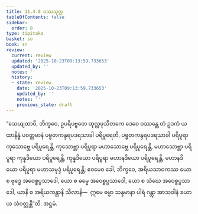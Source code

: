 ```yaml
---
title: 11.4.8 ဝဿသုတ္တ
tableOfContents: false
sidebar:
  order: 8
type: tipitaka
basket: su
book: sn
review:
  current: review
  updated: '2025-10-23T09:13:59.733653'
  updated_by: ''
  notes: ''
  history:
  - state: review
    date: '2025-10-23T09:13:59.733653'
    updated_by: ''
    notes: ''
    previous_state: draft
---
```



<ReviewStatus review={frontmatter.review} showDetails={true} />

<HypothesisAnnotation frontmatter={frontmatter} />

<DynamicBreadcrumb />

<Division number="1034" book="sn" e="ch" v="18" p="433">

<Paragraph number="2029" book="sn">
“သေယျထာပိ, ဘိက္ခဝေ, ဥပရိပဗ္ဗတေ ထုလ္လဖုသိတကေ ဒေဝေ ဝဿန္တေ တံ ဥဒကံ ယထာနိန္နံ ပဝတ္တမာနံ ပဗ္ဗတကန္ဒရပဒရသာခါ ပရိပူရေတိ, ပဗ္ဗတကန္ဒရပဒရသာခါ ပရိပူရာ ကုသောဗ္ဘေ ပရိပူရေန္တိ, ကုသောဗ္ဘာ ပရိပူရာ မဟာသောဗ္ဘေ ပရိပူရေန္တိ, မဟာသောဗ္ဘာ ပရိပူရာ ကုန္နဒိယော ပရိပူရေန္တိ, ကုန္နဒိယော ပရိပူရာ မဟာနဒိယော ပရိပူရေန္တိ, မဟာနဒိယော ပရိပူရာ မဟာသမုဒ္ဒံ ပရိပူရေန္တိ; ဧဝမေဝ ခေါ, ဘိက္ခဝေ, အရိယသာဝကဿ ယော စ ဗုဒ္ဓေ အဝေစ္စပ္ပသာဒေါ, ယော စ ဓမ္မေ အဝေစ္စပ္ပသာဒေါ, ယော စ သံဃေ အဝေစ္စပ္ပသာဒေါ, ယာနိ စ အရိယကန္တာနိ သီလာနိ—  ဣမေ ဓမ္မာ သန္ဒမာနာ ပါရံ ဂန္တွာ အာသဝါနံ ခယာယ သံဝတ္တန္တီ”တိ.

</Paragraph>
</Division>

<Paragraph number="2030" type="center" book="sn">
အဋ္ဌမံ.
</Paragraph>